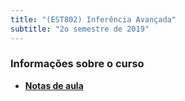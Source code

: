 ```yaml
---
title: "(EST802) Inferência Avançada"
subtitle: "2o semestre de 2019"
---
```

  
### Informações sobre o curso

- [**Notas de aula**](https://www.overleaf.com/read/ndcxvbjgvkbx)
